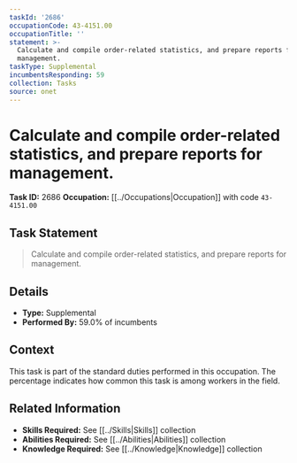 ```yaml
---
taskId: '2686'
occupationCode: 43-4151.00
occupationTitle: ''
statement: >-
  Calculate and compile order-related statistics, and prepare reports for
  management.
taskType: Supplemental
incumbentsResponding: 59
collection: Tasks
source: onet
---
```

# Calculate and compile order-related statistics, and prepare reports for management.

**Task ID:** 2686
**Occupation:** [[../Occupations|Occupation]] with code `43-4151.00`

## Task Statement

> Calculate and compile order-related statistics, and prepare reports for management.

## Details

- **Type:** Supplemental
- **Performed By:** 59.0% of incumbents

## Context

This task is part of the standard duties performed in this occupation. The percentage indicates how common this task is among workers in the field.

## Related Information

- **Skills Required:** See [[../Skills|Skills]] collection
- **Abilities Required:** See [[../Abilities|Abilities]] collection
- **Knowledge Required:** See [[../Knowledge|Knowledge]] collection
